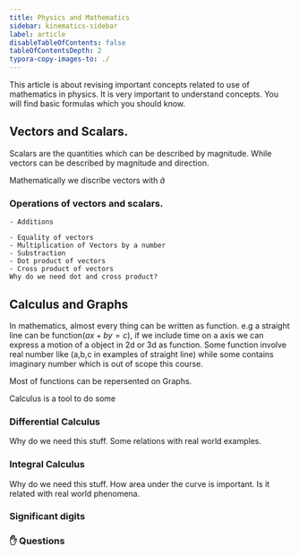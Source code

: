 ```yaml
---
title: Physics and Mathematics
sidebar: kinematics-sidebar
label: article
disableTableOfContents: false
tableOfContentsDepth: 2
typora-copy-images-to: ./
---
```


This article is about revising important concepts related to use of mathematics in physics. It is very important to understand concepts. You will find basic formulas which you should know.

## Vectors and Scalars.
Scalars are the quantities which can be described by magnitude.
While vectors can be described by magnitude and direction.

Mathematically we discribe vectors with $\widehat{a}$ 

### Operations of vectors and scalars.
    - Additions

    - Equality of vectors
    - Multiplication of Vectors by a number
    - Substraction
    - Dot product of vectors
    - Cross product of vectors
    Why do we need dot and cross product?

## Calculus and Graphs
In mathematics, almost every thing can be written as function. e.g a straight line can be function($ax+by=c$), if we include time on a axis we can express a motion of a object in 2d or 3d as function. Some function involve real number like (a,b,c in examples of straight line) while some contains imaginary number which is out of scope this course.

Most of functions can be repersented on Graphs. 

Calculus is a tool to do some 


### Differential Calculus

Why do we need this stuff. Some relations with real world examples.


### Integral Calculus
Why do we need this stuff. 
How area under the curve is important. Is it related with real world phenomena.

### Significant digits 

### ✋ Questions
